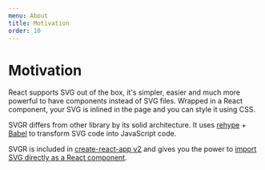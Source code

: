 ```yaml
---
menu: About
title: Motivation
order: 10
---
```


# Motivation

React supports SVG out of the box, it's simpler, easier and much more powerful
to have components instead of SVG files. Wrapped in a React component, your SVG
is inlined in the page and you can style it using CSS.

SVGR differs from other library by its solid architecture. It uses [rehype](https://github.com/rehypejs/rehype/) + [Babel](https://babeljs.io) to transform SVG code into JavaScript code.

SVGR is included in [create-react-app v2](https://github.com/facebook/create-react-app) and gives you the power to [import SVG directly as a React component](https://facebook.github.io/create-react-app/docs/adding-images-fonts-and-files#adding-svgs).
